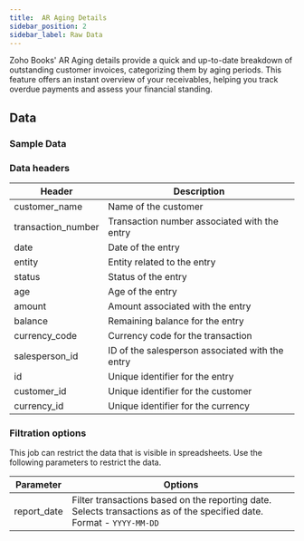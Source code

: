 ```yaml
---
title:  AR Aging Details
sidebar_position: 2
sidebar_label: Raw Data
---
```



Zoho Books' AR Aging details provide a quick and up-to-date breakdown of outstanding customer invoices, categorizing them by aging periods. This feature offers an instant overview of your receivables, helping you track overdue payments and assess your financial standing.

<AddJob
  template="gsheet_zoho_books_ar_aging_raw_data"
/>


## Data

### Sample Data

<Gsheet
  src="https://docs.google.com/spreadsheets/d/1-gX-uq5YrTW-6gQJYM-mNXitEOfJLTiQCvPtV8CR1Yc/edit#gid=707677491"
/>


### Data headers

| Header              | Description                                           |
|---------------------|-------------------------------------------------------|
| customer_name       | Name of the customer                                  |
| transaction_number  | Transaction number associated with the entry         |
| date                | Date of the entry                                    |
| entity              | Entity related to the entry                           |
| status              | Status of the entry                                   |
| age                 | Age of the entry                                      |
| amount              | Amount associated with the entry                      |
| balance             | Remaining balance for the entry                       |
| currency_code       | Currency code for the transaction                     |
| salesperson_id      | ID of the salesperson associated with the entry      |
| id                  | Unique identifier for the entry                       |
| customer_id         | Unique identifier for the customer                    |
| currency_id         | Unique identifier for the currency                    |



### Filtration options

This job can restrict the data that is visible in spreadsheets. Use the following parameters to restrict the data.

| Parameter | Options |
|----|----|                                                                                   
| report_date | Filter transactions based on the reporting date. Selects transactions as of the specified date. Format - `YYYY-MM-DD` |


<!---
## Others

### Similar jobs

Similar sort of data can be achieved by using get accounting transaction job and filtering it by invoice type. 

### Reports that use this job

Here are some of the report templates that use this job: 
-->